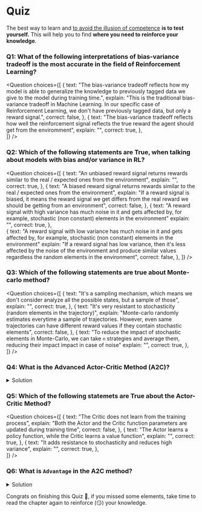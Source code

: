 # Quiz

The best way to learn and [to avoid the illusion of competence](https://www.coursera.org/lecture/learning-how-to-learn/illusions-of-competence-BuFzf) **is to test yourself.** This will help you to find **where you need to reinforce your knowledge**.


### Q1: What of the following interpretations of bias-variance tradeoff is the most accurate in the field of Reinforcement Learning?

<Question
	choices={[
		{
			text: "The bias-variance tradeoff reflects how my model is able to generalize the knowledge to previously tagged data we give to the model during training time.",
			explain: "This is the traditional bias-variance tradeoff in Machine Learning. In our specific case of Reinforcement Learning, we don't have previously tagged data, but only a reward signal.",
      			correct: false,
		},
   		{
			text: "The bias-variance tradeoff reflects how well the reinforcement signal reflects the true reward the agent should get from the enviromment",
			explain: "",
      			correct: true,
		},		
	]}
/>

### Q2: Which of the following statements are True, when talking about models with bias and/or variance in RL?
<Question
	choices={[
		{
			text: "An unbiased reward signal returns rewards similar to the real / expected ones from the environment",
			explain: "",
      			correct: true,
		},
    		{
			text: "A biased reward signal returns rewards similar to the real / expected ones from the environment",
			explain: "If a reward signal is biased, it means the reward signal we get differs from the real reward we should be getting from an environment",
      			correct: false,
		},
    		{
			text: "A reward signal with high variance has much noise in it and gets affected by, for example, stochastic (non constant) elements in the environment"
			explain: "",
      			correct: true,
		},		
    		{
			text: "A reward signal with low variance has much noise in it and gets affected by, for example, stochastic (non constant) elements in the environment"
			explain: "If a reward signal has low variance, then it's less affected by the noise of the environment and produce similar values regardless the random elements in the environment",
      			correct: false,
		},
	]}
/>


### Q3: Which of the following statements are true about Monte-carlo method?
<Question
	choices={[
		{
			text: "It's a sampling mechanism, which means we don't consider analyze all the possible states, but a sample of those",
			explain: "",
      			correct: true,
		},
    		{
			text: "It's very resistant to stochasticity (random elements in the trajectory)",
			explain: "Monte-carlo randomly estimates everytime a sample of trajectories. However, even same trajectories can have different reward values if they contain stochastic elements",
      			correct: false,
		},
    		{
			text: "To reduce the impact of stochastic elements in Monte-Carlo, we can take `n` strategies and average them, reducing their impact impact in case of noise"
			explain: "",
			correct: true,
		},		    
	]}
/>

### Q4: What is the Advanced Actor-Critic Method (A2C)?
<details>
<summary>Solution</summary>

The idea behind Actor-Critic is that we learn two function approximations:
1. A `policy` that controls how our agent acts (π)
2. A `value` function to assist the policy update by measuring how good the action taken is (q)

<img src="https://huggingface.co/datasets/huggingface-deep-rl-course/course-images/resolve/main/en/unit8/step2.jpg" alt="Actor-Critic, step 2"/>

</details>

### Q5: Which of the following statemets are True about the Actor-Critic Method?
<Question
	choices={[
   		 {
			text: "The Critic does not learn from the training process",
			explain: "Both the Actor and the Critic function parameters are updated during training time",
      			correct: false,
		},
		{
			text: "The Actor learns a policy function, while the Critic learns a value function",
			explain: "",
      			correct: true,
		},
    		{
			text: "It adds resistance to stochasticity and reduces high variance",
			explain: "",
      			correct: true,
		},	    
	]}
/>



### Q6: What is `Advantage` in the A2C method?
<details>
<summary>Solution</summary>

Instead of using directly the Action-Value function of the Critic as it is, we could use an `Advantage` function. The idea behind an `Advantage` function is that we calculate the relative advantage of an action compared to the others possible at a state, averaging them.

In other words: how taking that action at a state is better compared to the average value of the state

<img src="https://huggingface.co/datasets/huggingface-deep-rl-course/course-images/resolve/main/en/unit8/advantage1.jpg" alt="Advantage in A2C"/>

</details>

Congrats on finishing this Quiz 🥳, if you missed some elements, take time to read the chapter again to reinforce (😏) your knowledge.
